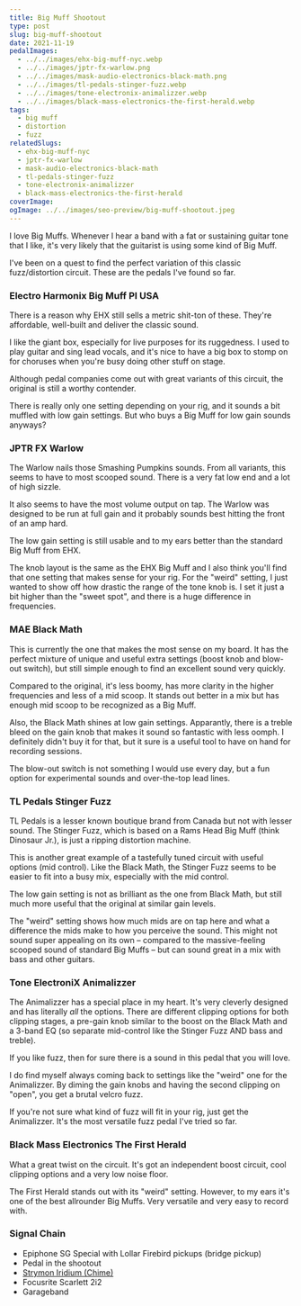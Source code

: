 ```yaml
---
title: Big Muff Shootout
type: post
slug: big-muff-shootout
date: 2021-11-19
pedalImages:
  - ../../images/ehx-big-muff-nyc.webp
  - ../../images/jptr-fx-warlow.png
  - ../../images/mask-audio-electronics-black-math.png
  - ../../images/tl-pedals-stinger-fuzz.webp
  - ../../images/tone-electronix-animalizzer.webp
  - ../../images/black-mass-electronics-the-first-herald.webp
tags:
  - big muff
  - distortion
  - fuzz
relatedSlugs:
  - ehx-big-muff-nyc
  - jptr-fx-warlow
  - mask-audio-electronics-black-math
  - tl-pedals-stinger-fuzz
  - tone-electronix-animalizzer
  - black-mass-electronics-the-first-herald
coverImage:
ogImage: ../../images/seo-preview/big-muff-shootout.jpeg
---
```



<BigMuffShootout />

I love Big Muffs. Whenever I hear a band with a fat or sustaining guitar tone that I like, it's very likely that the guitarist is using some kind of Big Muff.

I've been on a quest to find the perfect variation of this classic fuzz/distortion circuit. These are the pedals I've found so far.

### Electro Harmonix Big Muff PI USA

There is a reason why EHX still sells a metric shit-ton of these. They're affordable, well-built and deliver the classic sound.

I like the giant box, especially for live purposes for its ruggedness. I used to play guitar and sing lead vocals, and it's nice to have a big box to stomp on for choruses when you're busy doing other stuff on stage.

Although pedal companies come out with great variants of this circuit, the original is still a worthy contender.

There is really only one setting depending on your rig, and it sounds a bit muffled with low gain settings. But who buys a Big Muff for low gain sounds anyways?

### JPTR FX Warlow

The Warlow nails those Smashing Pumpkins sounds. From all variants, this seems to have to most scooped sound. There is a very fat low end and a lot of high sizzle.

It also seems to have the most volume output on tap. The Warlow was designed to be run at full gain and it probably sounds best hitting the front of an amp hard.

The low gain setting is still usable and to my ears better than the standard Big Muff from EHX.

The knob layout is the same as the EHX Big Muff and I also think you'll find that one setting that makes sense for your rig. For the "weird" setting, I just wanted to show off how drastic the range of the tone knob is. I set it just a bit higher than the "sweet spot", and there is a huge difference in frequencies.

### MAE Black Math

This is currently the one that makes the most sense on my board. It has the perfect mixture of unique and useful extra settings (boost knob and blow-out switch), but still simple enough to find an excellent sound very quickly.

Compared to the original, it's less boomy, has more clarity in the higher frequencies and less of a mid scoop. It stands out better in a mix but has enough mid scoop to be recognized as a Big Muff.

Also, the Black Math shines at low gain settings. Apparantly, there is a treble bleed on the gain knob that makes it sound so fantastic with less oomph. I definitely didn't buy it for that, but it sure is a useful tool to have on hand for recording sessions.

The blow-out switch is not something I would use every day, but a fun option for experimental sounds and over-the-top lead lines.

### TL Pedals Stinger Fuzz

TL Pedals is a lesser known boutique brand from Canada but not with lesser sound. The Stinger Fuzz, which is based on a Rams Head Big Muff (think Dinosaur Jr.), is just a ripping distortion machine.

This is another great example of a tastefully tuned circuit with useful options (mid control). Like the Black Math, the Stinger Fuzz seems to be easier to fit into a busy mix, especially with the mid control.

The low gain setting is not as brilliant as the one from Black Math, but still much more useful that the original at similar gain levels.

The "weird" setting shows how much mids are on tap here and what a difference the mids make to how you perceive the sound. This might not sound super appealing on its own – compared to the massive-feeling scooped sound of standard Big Muffs – but can sound great in a mix with bass and other guitars.

### Tone ElectroniX Animalizzer

The Animalizzer has a special place in my heart. It's very cleverly designed and has literally _all_ the options. There are different clipping options for both clipping stages, a pre-gain knob similar to the boost on the Black Math and a 3-band EQ (so separate mid-control like the Stinger Fuzz AND bass and treble).

If you like fuzz, then for sure there is a sound in this pedal that you will love.

I do find myself always coming back to settings like the "weird" one for the Animalizzer. By diming the gain knobs and having the second clipping on "open", you get a brutal velcro fuzz.

If you're not sure what kind of fuzz will fit in your rig, just get the Animalizzer. It's the most versatile fuzz pedal I've tried so far.

### Black Mass Electronics The First Herald

What a great twist on the circuit. It's got an independent boost circuit, cool clipping options and a very low noise floor.

The First Herald stands out with its "weird" setting. However, to my ears it's one of the best allrounder Big Muffs. Very versatile and very easy to record with.

### Signal Chain

- Epiphone SG Special with Lollar Firebird pickups (bridge pickup)
- Pedal in the shootout
- [Strymon Iridium (Chime)](/demos/strymon-iridium)
- Focusrite Scarlett 2i2
- Garageband
